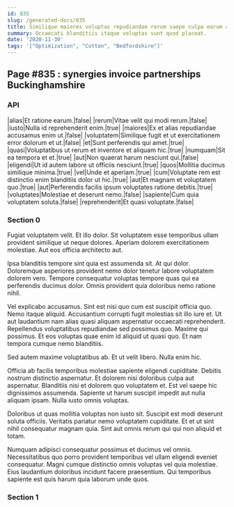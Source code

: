 ```yaml
---
id: 835
slug: /generated-docs/835
title: Similique maiores voluptas repudiandae rerum saepe culpa earum accusantium.
summary: Occaecati blanditiis itaque voluptas sunt quod placeat.
date: '2020-11-30'
tags: '["Optimization", "Cotton", "Bedfordshire"]'
---
```



## Page #835 : synergies invoice partnerships Buckinghamshire
### API

|alias|Et ratione earum.|false|
|rerum|Vitae velit qui modi rerum.|false|
|iusto|Nulla id reprehenderit enim.|true|
|maiores|Ex et alias repudiandae accusamus enim ut.|false|
|voluptatem|Similique fugit et ut exercitationem error dolorum et ut.|false|
|et|Sunt perferendis qui amet.|true|
|quasi|Voluptatibus ut rerum et inventore et aliquam hic.|true|
|numquam|Sit ea tempora et et.|true|
|aut|Non quaerat harum nesciunt qui.|false|
|eligendi|Ut id autem labore ut officiis nesciunt.|true|
|quos|Mollitia ducimus similique minima.|true|
|vel|Unde et aperiam.|true|
|cum|Voluptate rem est distinctio enim blanditiis dolor ut hic.|true|
|aut|Et magnam et voluptatem quo.|true|
|aut|Perferendis facilis ipsum voluptates ratione debitis.|true|
|voluptates|Molestiae et deserunt nemo.|false|
|sapiente|Cum quia voluptatem soluta.|false|
|reprehenderit|Et quasi voluptate.|false|






### Section 0
Fugiat voluptatem velit. Et illo dolor. Sit voluptatem esse temporibus ullam provident similique ut neque dolores. Aperiam dolorem exercitationem molestiae. Aut eos officia architecto aut.
 Ipsa blanditiis tempore sint quia est assumenda sit. At qui dolor. Doloremque asperiores provident nemo dolor tenetur labore voluptatem dolorem vero. Tempore consequatur voluptas tempore quas qui ea perferendis ducimus dolor. Omnis provident quia doloribus nemo ratione nihil.
 Vel explicabo accusamus. Sint est nisi quo cum est suscipit officia quo. Nemo itaque aliquid. Accusantium corrupti fugit molestias sit illo iure et. Ut aut laudantium nam alias quasi aliquam aspernatur occaecati reprehenderit.
Repellendus voluptatibus repudiandae sed possimus quo. Maxime qui possimus. Et eos voluptas quae enim id aliquid ut quasi quo. Et nam tempora cumque nemo blanditiis.
 Sed autem maxime voluptatibus ab. Et ut velit libero. Nulla enim hic.
 Officia ab facilis temporibus molestiae sapiente eligendi cupiditate. Debitis nostrum distinctio aspernatur. Et dolorem nisi doloribus culpa aut aspernatur.
Blanditiis nisi et dolorem quo voluptatem et. Est vel saepe hic dignissimos assumenda. Sapiente ut harum suscipit impedit aut nulla aliquam ipsam. Nulla iusto omnis voluptas.
 Doloribus ut quas mollitia voluptas non iusto sit. Suscipit est modi deserunt soluta officiis. Veritatis pariatur nemo voluptatem cupiditate. Et et ut sint nihil consequatur magnam quia. Sint aut omnis rerum qui qui non aliquid et totam.
 Numquam adipisci consequatur possimus et ducimus vel omnis. Necessitatibus quo porro provident temporibus vel ullam eligendi eveniet consequatur. Magni cumque distinctio omnis voluptas vel quia molestiae. Eius laudantium doloribus incidunt facere praesentium. Qui temporibus sapiente est quis harum quia laborum unde quos.
### Section 1

